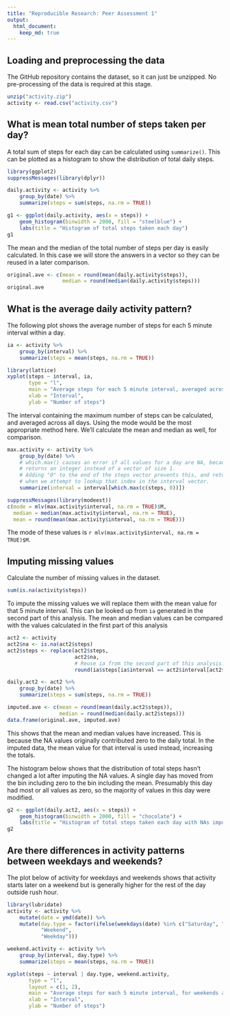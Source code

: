 ```yaml
---
title: "Reproducible Research: Peer Assessment 1"
output: 
  html_document:
    keep_md: true
---
```



## Loading and preprocessing the data
The GitHub repository contains the dataset, so it can just be unzipped. No pre-processing of the data is required at this stage.

```r
unzip("activity.zip")
activity <- read.csv("activity.csv")
```

## What is mean total number of steps taken per day?
A total sum of steps for each day can be calculated using `summarize()`. This can be plotted as a histogram to show the distribution of total daily steps.

```r
library(ggplot2)
suppressMessages(library(dplyr))

daily.activity <- activity %>%
    group_by(date) %>%
    summarize(steps = sum(steps, na.rm = TRUE))

g1 <- ggplot(daily.activity, aes(x = steps)) +
    geom_histogram(binwidth = 2000, fill = "steelblue") +
    labs(title = "Histogram of total steps taken each day")
g1
```

The mean and the median of the total number of steps per day is easily calculated. In this case we will store the answers in a vector so they can be reused in a later comparison.
```r
original.ave <- c(mean = round(mean(daily.activity$steps)),
                  median = round(median(daily.activity$steps)))
original.ave
```

## What is the average daily activity pattern?
The following plot shows the average number of steps for each 5 minute interval within a day.

```r
ia <- activity %>%
    group_by(interval) %>%
    summarize(steps = mean(steps, na.rm = TRUE))

library(lattice)
xyplot(steps ~ interval, ia, 
       type = "l", 
       main = "Average steps for each 5 minute interval, averaged across all days",
       xlab = "Interval",
       ylab = "Number of steps")
```

The interval containing the maximum number of steps can be calculated, and averaged across all days. Using the mode would be the most appropriate method here. We'll calculate the mean and median as well, for comparison.

```r
max.activity <- activity %>%
    group_by(date) %>%
    # which.max() causes an error if all values for a day are NA, because it 
    # returns an integer instead of a vector of size 1. 
    # Adding "0" to the end of the steps vector prevents this, and returns NA
    # when we attempt to lookup that index in the interval vector.
    summarize(interval = interval[which.max(c(steps, 0))]) 

suppressMessages(library(modeest))
c(mode = mlv(max.activity$interval, na.rm = TRUE)$M,
  median = median(max.activity$interval, na.rm = TRUE),
  mean = round(mean(max.activity$interval, na.rm = TRUE)))
```

The mode of these values is `r mlv(max.activity$interval, na.rm = TRUE)$M`.

## Imputing missing values
Calculate the number of missing values in the dataset.

```r
sum(is.na(activity$steps))
```

To impute the missing values we will replace them with the mean value for that 5 minute interval. This can be looked up from `ia` generated in the second part of this analysis. The mean and median values can be compared with the values calculated in the first part of this analysis
```r
act2 <- activity
act2$na <- is.na(act2$steps)
act2$steps <- replace(act2$steps,
                      act2$na,
                      # Reuse ia from the second part of this analysis.
                      round(ia$steps[ia$interval == act2$interval[act2$na]]))

daily.act2 <- act2 %>%
    group_by(date) %>%
    summarize(steps = sum(steps, na.rm = TRUE))

imputed.ave <- c(mean = round(mean(daily.act2$steps)),
                 median = round(median(daily.act2$steps)))
data.frame(original.ave, imputed.ave)
```

This shows that the mean and median values have increased. This is because the NA values originally contributed zero to the daily total. In the imputed data, the mean value for that interval is used instead, increasing the totals. 

The histogram below shows that the distribution of total steps hasn't changed a lot after imputing the NA values. A single day has moved from the bin including zero to the bin including the mean. Presumably this day had most or all values as zero, so the majority of values in this day were modified.

```r
g2 <- ggplot(daily.act2, aes(x = steps)) +
    geom_histogram(binwidth = 2000, fill = "chocolate") +
    labs(title = "Histogram of total steps taken each day with NAs imputed")
g2
```

## Are there differences in activity patterns between weekdays and weekends?
The plot below of activity for weekdays and weekends shows that activity starts later on a weekend but is generally higher for the rest of the day outside rush hour.

```r
library(lubridate)
activity <- activity %>%
    mutate(date = ymd(date)) %>%
    mutate(day.type = factor(ifelse(weekdays(date) %in% c("Saturday", "Sunday"),
           "Weekend",
           "Weekday")))

weekend.activity <- activity %>%
    group_by(interval, day.type) %>%
    summarize(steps = mean(steps, na.rm = TRUE))

xyplot(steps ~ interval | day.type, weekend.activity, 
       type = "l", 
       layout = c(1, 2),
       main = "Average steps for each 5 minute interval, for weekends and weekdays",
       xlab = "Interval",
       ylab = "Number of steps")

```
